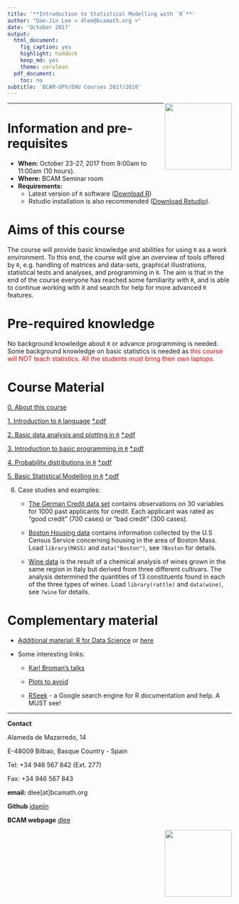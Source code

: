 ```yaml
---
title: '**Introduction to Statistical Modelling with `R`**'
author: "Dae-Jin Lee < dlee@bcamath.org >"
date: 'October 2017'
output:
  html_document:
    fig_caption: yes
    highlight: haddock
    keep_md: yes
    theme: cerulean
  pdf_document:
    toc: no
subtitle: 'BCAM-UPV/EHU Courses 2017/2018'
---
```

<img src="http://www.bcamath.org/public_images/logo_bcam.jpg" style="width: 150px;" align="right">

----------------------------

# Information and pre-requisites

* **When:** October 23-27, 2017 from 9:00am to 11:00am (10 hours). 
* **Where:** BCAM Seminar room
* **Requirements:**
    * Latest version of `R` software (<a href="https://www.r-project.org" target="_blank">Download R</a>)
    * Rstudio installation is also recommended (<a href="https://www.rstudio.com" target="_blank">Download Rstudio</a>).

<!---
```r
install.packages(c("MASS","DAAG","effects","ggplot2","gdata","foreign","Hmisc","xlsx","psych","graphics","gplots","calibrate","corrplot","RgoogleMaps","ggmap"))
```
--->

# Aims of this course

The course will provide basic knowledge and abilities for using `R` as a work environment. To this end, the course will give an overview of tools offered by `R`, e.g. handling of matrices and data-sets, graphical illustrations, statistical tests and analyses, and programming in `R`. The aim is that in the end of the course everyone has reached some familiarity with `R`, and is able to continue working with it and search for help for more advanced `R` features.

# Pre-required knowledge

No background knowledge about `R` or advance programming is needed. Some background knowledge on basic statistics is needed as <span style="color:red">this course will NOT teach statistics.</span>  <span style="color:red">All the students must bring their own laptops.</span>

<!--* **Download all material** [here](http://idaejin.github.io/bcam-courses/neiker-2016/material.zip)
-->


# Course Material

  [0. About this course](http://idaejin.github.io/bcam-courses/R/2017/Ch0.html)
  
  [1. Introduction to `R` language](http://idaejin.github.io/bcam-courses/R/2017/Ch1.html) [*.pdf](http://idaejin.github.io/bcam-courses/R/2017/Ch1.pdf)
  
  [2. Basic data analysis and plotting in `R`](http://idaejin.github.io/bcam-courses/R/2017/Ch2.html) [*.pdf](http://idaejin.github.io/bcam-courses/R/2017/Ch2.pdf)
   
  [3. Introduction to basic programming in `R`](http://idaejin.github.io/bcam-courses/R/2017/Ch3.html) [*.pdf](http://idaejin.github.io/bcam-courses/R/2017/Ch3.pdf)

  [4. Probability distributions in `R`](http://idaejin.github.io/bcam-courses/R/2017/Ch4.html) [*.pdf](http://idaejin.github.io/bcam-courses/R/2017/Ch4.pdf)
  
  [5. Basic Statistical Modelling in `R`](http://idaejin.github.io/bcam-courses/R/2017/Ch5.html) [*.pdf](http://idaejin.github.io/bcam-courses/R/2017/Ch5.pdf)
  
  6. Case studies and examples:
      
       * [The German Credit data set](http://idaejin.github.io/bcam-courses/R/2017/GermanCreditData.R) contains observations on 30 variables for 1000 past applicants for credit. Each applicant was rated as “good credit” (700 cases) or “bad credit” (300 cases).
  
      * [Boston Housing data](http://www.cs.toronto.edu/~delve/data/boston/bostonDetail.html) contains information collected by the U.S Census Service concerning housing in the area of Boston Mass. Load `library(MASS)` and `data("Boston")`, see `?Boston` for details.
      
      * [Wine data](https://archive.ics.uci.edu/ml/datasets/wine) is the result of a chemical analysis of wines grown in the same region in Italy but derived from three different cultivars. The analysis determined the quantities of 13 constituents found in each of the three types of wines. Load `library(rattle)` and `data(wine)`, see `?wine` for details.

# Complementary material

  * [Additional material: R for Data Science](http://r4ds.had.co.nz/) or [here](http://courses.had.co.nz/)

  * Some interesting links:
  
      + [Karl Broman's talks](http://kbroman.org/pages/talks.html)
      
      + [Plots to avoid](http://genomicsclass.github.io/book/pages/plots_to_avoid.html)
      
      + [RSeek](http://rseek.org/) - a Google search engine for R documentation and help. A MUST see!
      

-----------------------------------------------------

**Contact**

Alameda de Mazarredo, 14

E-48009 Bilbao, Basque Country - Spain

Tel: +34 946 567 842 (Ext. 277)

Fax: +34 946 567 843

**email:** dlee[at]bcamath.org

**Github** [idaejin](https://github.com/idaejin/)

**BCAM webpage** [dlee](http://www.bcamath.org/en/people/dlee)

<img src="http://www.bcamath.org/public_images/logo_bcam.jpg" style="width: 150px;" align="right">


